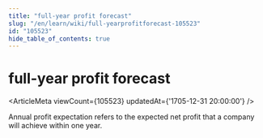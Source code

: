 ```yaml
---
title: "full-year profit forecast"
slug: "/en/learn/wiki/full-yearprofitforecast-105523"
id: "105523"
hide_table_of_contents: true
---
```



# full-year profit forecast

<ArticleMeta viewCount={105523} updatedAt={'1705-12-31 20:00:00'} />

Annual profit expectation refers to the expected net profit that a company will achieve within one year.
